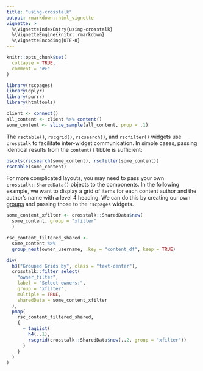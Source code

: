 ```yaml
---
title: "using-crosstalk"
output: rmarkdown::html_vignette
vignette: >
  %\VignetteIndexEntry{using-crosstalk}
  %\VignetteEngine{knitr::rmarkdown}
  %\VignetteEncoding{UTF-8}
---
```


```r
knitr::opts_chunk$set(
  collapse = TRUE,
  comment = "#>"
)
```

```r
library(rscpages)
library(dplyr)
library(purrr)
library(htmltools)

client <- connect()
all_content <- client %>% content()
some_content <- slice_sample(all_content, prop = .1)
```

The `rsctable()`, `rscgrid()`, `rscsearch()`, and `rscfilter()`  widgets use
`crosstalk` to facilitate inter-widget communication. In simple cases, passing
identical results from the `content()` tibble is sufficient:

```r
bscols(rscsearch(some_content), rscfilter(some_content))
rsctable(some_content)
```

For more complicated layouts, you may need to pass your own `crosstalk::SharedData()`
objects to the components.
In the following example, we want to display a grid of items for each content
author and the author's name with a level 4 heading. We can do this by creating
our own [groups](https://rstudio.github.io/crosstalk/using.html#grouping) and
passing those to the `rscpages` widgets.

```r
some_content_xfilter <- crosstalk::SharedData$new(
  some_content, group = "xfilter"
  )

rsc_content_filtered_shared <-
  some_content %>%
  group_nest(owner_username, .key = "content_df", keep = TRUE)

div(
  h3("Grouped Grids by", class = "text-center"),
  crosstalk::filter_select(
    "owner_filter",
    label = "Select owners:",
    group = "xfilter",
    multiple = TRUE,
    sharedData = some_content_xfilter
  ),
  pmap(
    rsc_content_filtered_shared,
    {
      ~ tagList(
        h4(..1),
        rscgrid(crosstalk::SharedData$new(..2, group = "xfilter"))
      )
    }
  )
)
```

